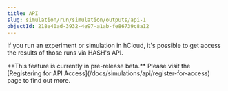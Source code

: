 ```yaml
---
title: API
slug: simulation/run/simulation/outputs/api-1
objectId: 218e40ad-3932-4e97-a1ab-fe86739c8a12
---
```


If you run an experiment or simulation in hCloud, it's possible to get access the results of those runs via HASH's API.

<Hint style="info">
  **This feature is currently in pre-release beta.** Please visit the
  [Registering for API Access](/docs/simulations/api/register-for-access) page to
  find out more.
</Hint>
